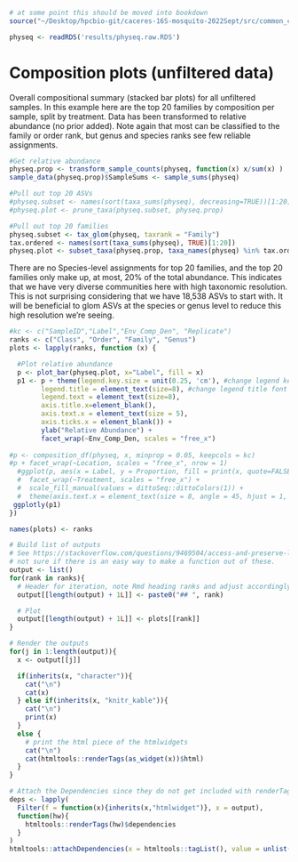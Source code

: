 ```r
# at some point this should be moved into bookdown
source("~/Desktop/hpcbio-git/caceres-16S-mosquito-2022Sept/src/common_code.R", local = knitr::knit_global())
```

```r
physeq <- readRDS('results/physeq.raw.RDS')
```

# Composition plots (unfiltered data)

Overall compositional summary (stacked bar plots) for all unfiltered samples.  In this example here are the top 20 families by composition per sample, split by treatment. Data has been transformed to relative abundance (no prior added). Note again that most can be classified to the family or order rank, but genus and species ranks see few reliable assignments. 


```r
#Get relative abundance
physeq.prop <- transform_sample_counts(physeq, function(x) x/sum(x) )
sample_data(physeq.prop)$SampleSums <- sample_sums(physeq)

#Pull out top 20 ASVs
#physeq.subset <- names(sort(taxa_sums(physeq), decreasing=TRUE))[1:20]
#physeq.plot <- prune_taxa(physeq.subset, physeq.prop)

#Pull out top 20 families
physeq.subset <- tax_glom(physeq, taxrank = "Family")
tax.ordered <- names(sort(taxa_sums(physeq), TRUE)[1:20])
physeq.plot <- subset_taxa(physeq.prop, taxa_names(physeq) %in% tax.ordered)
```

There are no Species-level assignments for top 20 families, and the top 20 families only make up, at most, 20% of the total abundance. This indicates that we have very diverse communities here with high taxonomic resolution. This is not surprising considering that we have 18,538 ASVs to start with. It will be beneficial to glom ASVs at the species or genus level to reduce this high resolution we're seeing.


```r
#kc <- c("SampleID","Label","Env_Comp_Den", "Replicate")
ranks <- c("Class", "Order", "Family", "Genus")
plots <- lapply(ranks, function (x) { 

  #Plot relative abundance
  p <- plot_bar(physeq.plot, x="Label", fill = x)
  p1 <- p + theme(legend.key.size = unit(0.25, 'cm'), #change legend key size
        legend.title = element_text(size=8), #change legend title font size
        legend.text = element_text(size=8),
        axis.title.x=element_blank(),
        axis.text.x = element_text(size = 5),
        axis.ticks.x = element_blank()) +
        ylab("Relative Abundance") +
        facet_wrap(~Env_Comp_Den, scales = "free_x")
  
#p <- composition_df(physeq, x, minprop = 0.05, keepcols = kc)
#p + facet_wrap(~Location, scales = "free_x", nrow = 1)
  #ggplot(p, aes(x = Label, y = Proportion, fill = print(x, quote=FALSE))) + geom_col() + 
  #  facet_wrap(~Treatment, scales = "free_x") + 
  #  scale_fill_manual(values = dittoSeq::dittoColors(1)) +
  #  theme(axis.text.x = element_text(size = 8, angle = 45, hjust = 1, vjust = 0.5))
 ggplotly(p1)
})

names(plots) <- ranks

# Build list of outputs
# See https://stackoverflow.com/questions/9469504/access-and-preserve-list-names-in-lapply-function for example
# not sure if there is an easy way to make a function out of these.
output <- list()
for(rank in ranks){
  # Header for iteration, note Rmd heading ranks and adjust accordingly
  output[[length(output) + 1L]] <- paste0("## ", rank)

  # Plot
  output[[length(output) + 1L]] <- plots[[rank]]
}

# Render the outputs
for(j in 1:length(output)){
  x <- output[[j]]

  if(inherits(x, "character")){
    cat("\n")
    cat(x)
  } else if(inherits(x, "knitr_kable")){
    cat("\n")
    print(x)
  }
  else {
    # print the html piece of the htmlwidgets
    cat("\n")
    cat(htmltools::renderTags(as_widget(x))$html)
  }
}
```

```r
# Attach the Dependencies since they do not get included with renderTags(...)$html
deps <- lapply(
  Filter(f = function(x){inherits(x,"htmlwidget")}, x = output),
  function(hw){
    htmltools::renderTags(hw)$dependencies
  }
)
htmltools::attachDependencies(x = htmltools::tagList(), value = unlist(deps,recursive=FALSE))
```

